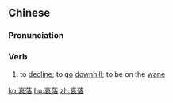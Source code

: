 ==Chinese==
{{zh-forms}}

===Pronunciation===
{{zh-pron
|m=shuāiluò
|c=seoi1 lok6
|mn=soe-lo̍h/qz,xm,zz:soe-lo̍k
|cat=v
}}

===Verb===
{{zh-verb}}

# {{lb|zh|chiefly|figuratively}} to [[decline]]; to [[go]] [[downhill]]; to be on the [[wane]]

[[ko:衰落]]
[[hu:衰落]]
[[zh:衰落]]